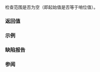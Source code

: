{{cpp/ranges/iota_view/title|empty}}
{{cpp/ranges/iota_view/navbar}}
{{ddcl|since=c++20|
constexpr bool empty() const;
}}

检查范围是否为空（即起始值是否等于哨位值）。

===返回值===
{{box|{{rlpsi|/#value_}}{{nbspt}}{{c/core|1===}}{{nbspt}}{{rlpsi|/#bound_}}}}

===示例===
{{example
|code=
#include &lt;cassert&gt;
#include &lt;ranges&gt;

int main()
{
    auto a = std::ranges::iota_view&lt;int, int&gt;();
    assert(a.empty());
    
    auto b = std::ranges::iota_view(4);
    assert(!b.empty());
    
    auto c = std::ranges::iota_view(4, 8);
    assert(!c.empty());
}
}}

===缺陷报告===
{{dr list begin}}
{{dr list item|wg=lwg|dr=4001|std=C++20|before=继承的成员函数 {{tt|empty}} 不一定合法|after=始终提供 {{tt|empty}}}}
{{dr list end}}

===参阅===
{{dsc begin}}
{{dsc inc|cpp/ranges/adaptor/dsc size|iota_view}}
{{dsc end}}

{{langlinks|de|en|es|ja|ru}}